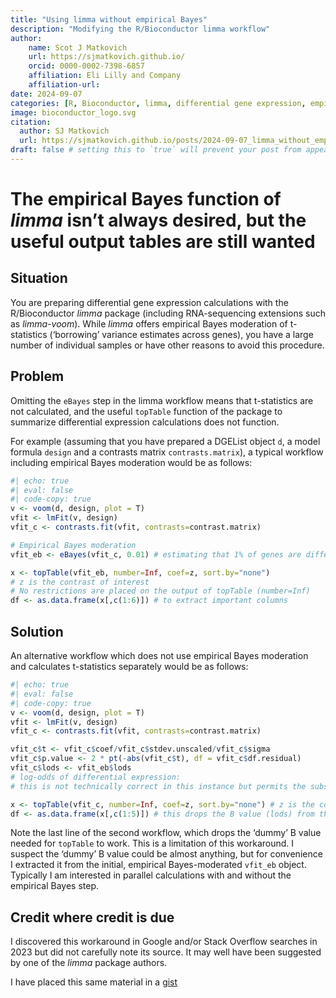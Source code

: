 ```yaml
---
title: "Using limma without empirical Bayes"
description: "Modifying the R/Bioconductor limma workflow"
author:
    name: Scot J Matkovich
    url: https://sjmatkovich.github.io/
    orcid: 0000-0002-7398-6857
    affiliation: Eli Lilly and Company
    affiliation-url:  
date: 2024-09-07
categories: [R, Bioconductor, limma, differential gene expression, empirical Bayes, blog] # self-defined categories
image: bioconductor_logo.svg
citation:
  author: SJ Matkovich
  url: https://sjmatkovich.github.io/posts/2024-09-07_limma_without_empirical_Bayes/ 
draft: false # setting this to `true` will prevent your post from appearing on your listing page until you're ready!
---
```


# The empirical Bayes function of *limma* isn't always desired, but the useful output tables are still wanted

## Situation

You are preparing differential gene expression calculations with the R/Bioconductor *limma* package (including RNA-sequencing extensions such as *limma-voom*). While *limma* offers empirical Bayes moderation of t-statistics ('borrowing' variance estimates across genes), you have a large number of individual samples or have other reasons to avoid this procedure.

## Problem

Omitting the `eBayes` step in the limma workflow means that t-statistics are not calculated, and the useful `topTable` function of the package to summarize differential expression calculations does not function.

For example (assuming that you have prepared a DGEList object `d`, a model formula `design` and a contrasts matrix `contrasts.matrix`), a typical workflow including empirical Bayes moderation would be as follows:

```r
#| echo: true
#| eval: false
#| code-copy: true
v <- voom(d, design, plot = T)
vfit <- lmFit(v, design)
vfit_c <- contrasts.fit(vfit, contrasts=contrast.matrix)

# Empirical Bayes moderation
vfit_eb <- eBayes(vfit_c, 0.01) # estimating that 1% of genes are differentially expressed

x <- topTable(vfit_eb, number=Inf, coef=z, sort.by="none")
# z is the contrast of interest
# No restrictions are placed on the output of topTable (number=Inf)
df <- as.data.frame(x[,c(1:6)]) # to extract important columns
```

## Solution

An alternative workflow which does not use empirical Bayes moderation and calculates t-statistics separately would be as follows:

```r
#| echo: true
#| eval: false
#| code-copy: true
v <- voom(d, design, plot = T)
vfit <- lmFit(v, design)
vfit_c <- contrasts.fit(vfit, contrasts=contrast.matrix)

vfit_c$t <- vfit_c$coef/vfit_c$stdev.unscaled/vfit_c$sigma
vfit_c$p.value <- 2 * pt(-abs(vfit_c$t), df = vfit_c$df.residual)
vfit_c$lods <- vfit_eb$lods
# log-odds of differential expression:
# this is not technically correct in this instance but permits the subsequent topTable function to work

x <- topTable(vfit_c, number=Inf, coef=z, sort.by="none") # z is the contrast of interest
df <- as.data.frame(x[,c(1:5)]) # this drops the B value (lods) from the output as it is not correct
```

Note the last line of the second workflow, which drops the 'dummy' B value needed for `topTable` to work. This is a limitation of this workaround. I suspect the 'dummy' B value could be almost anything, but for convenience I extracted it from the initial, empirical Bayes-moderated `vfit_eb` object. Typically I am interested in parallel calculations with and without the empirical Bayes step.

## Credit where credit is due

I discovered this workaround in Google and/or Stack Overflow searches in 2023 but did not carefully note its source. It may well have been suggested by one of the *limma* package authors.

I have placed this same material in a [gist](https://gist.github.com/sjmatkovich/19a31d1eaec20bdb18b841c58faf04c6 "limma without eBayes 2024")
